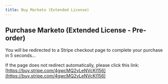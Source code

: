 ```yaml
---
title: Buy Marketo (Extended License)
---
```



<Head>
  <meta httpEquiv="refresh" content="5; url='https://buy.stripe.com/4gwcMQ2vLeNVcKI156'" />
</Head>

## Purchase Marketo (Extended License - Pre-order)

You will be redirected to a Stripe checkout page to complete your purchase in 5 seconds…

If the page does not redirect automatically, please click this link: [https://buy.stripe.com/4gwcMQ2vLeNVcKI156](https://buy.stripe.com/4gwcMQ2vLeNVcKI156)
